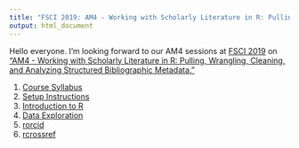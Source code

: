 ```yaml
---
title: "FSCI 2019: AM4 - Working with Scholarly Literature in R: Pulling, Wrangling, Cleaning, and Analyzing Structured Bibliographic Metadata."
output: html_document
---
```


Hello everyone. I'm looking forward to our AM4 sessions at [FSCI 2019](https://www.force11.org/fsci/2019) on ["AM4 - Working with Scholarly Literature in R: Pulling, Wrangling, Cleaning, and Analyzing Structured Bibliographic Metadata."](https://www.force11.org/fsci/2019/course-abstracts#AM4) 

1. [Course Syllabus](fsci/fsci_syllabus.html)
2. [Setup Instructions](fsci/setup_instructions.html)
3. [Introduction to R](fsci/RBasics.html)
4. [Data Exploration](fsci/DataExploration.html)
5. [rorcid](rorcid/doc/rorcid.html)
6. [rcrossref](rcrossref/doc/rcrossref.html)